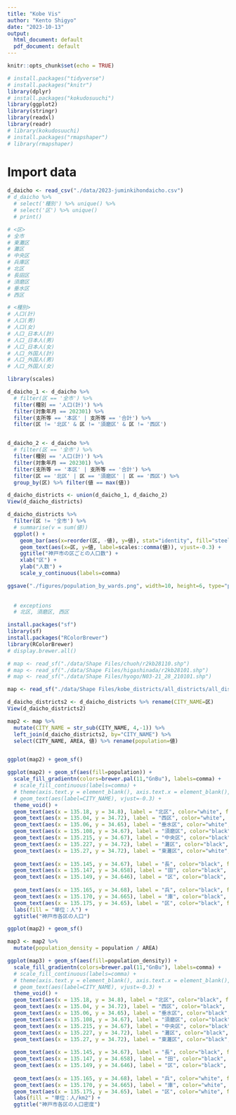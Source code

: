 ```yaml
---
title: "Kobe Vis"
author: "Kento Shigyo"
date: "2023-10-13"
output:
  html_document: default
  pdf_document: default
---
```


```r
knitr::opts_chunk$set(echo = TRUE)
```

```r
# install.packages("tidyverse")
# install.packages("knitr")
library(dplyr)
# install.packages("kokudosuuchi")
library(ggplot2)
library(stringr)
library(readxl)
library(readr)
# library(kokudosuuchi)
# install.packages("rmapshaper")
# library(rmapshaper)
```


# Import data
```r

d_daicho <- read_csv("./data/2023-juminkihondaicho.csv")
# d_daicho %>% 
  # select('種別') %>% unique() %>%
  # select('区') %>% unique() 
  # print()

# <区>
# 全市				
# 東灘区				
# 灘区				
# 中央区				
# 兵庫区				
# 北区				
# 長田区				
# 須磨区				
# 垂水区				
# 西区

# <種別>
# 人口(計)				
# 人口(男)				
# 人口(女)				
# 人口_日本人(計)				
# 人口_日本人(男)				
# 人口_日本人(女)				
# 人口_外国人(計)				
# 人口_外国人(男)				
# 人口_外国人(女)

```


```r
library(scales)

d_daicho_1 <- d_daicho %>% 
  # filter(区 == '全市') %>%
  filter(種別 == '人口(計)') %>% 
  filter(対象年月 == 202301) %>% 
  filter(支所等 == '本区' | 支所等 == '合計') %>%
  filter(区 != '北区' & 区 != '須磨区' & 区 != '西区')


d_daicho_2 <- d_daicho %>% 
  # filter(区 == '全市') %>%
  filter(種別 == '人口(計)') %>% 
  filter(対象年月 == 202301) %>% 
  filter(支所等 == '本区' | 支所等 == '合計') %>%
  filter(区 == '北区' | 区 == '須磨区' | 区 == '西区') %>% 
  group_by(区) %>% filter(値 == max(値)) 

d_daicho_districts <- union(d_daicho_1, d_daicho_2)
View(d_daicho_districts)

d_daicho_districts %>%
  filter(区 != '全市') %>% 
  # summarise(v = sum(値))
  ggplot() +
    geom_bar(aes(x=reorder(区, -値), y=値), stat="identity", fill="steelblue") +
    geom_text(aes(x=区, y=値, label=scales::comma(値)), vjust=-0.3) +
    ggtitle("神戸市の区ごとの人口数") +
    xlab("区") +
    ylab("人数") +
    scale_y_continuous(labels=comma) 

ggsave("./figures/population_by_wards.png", width=10, height=6, type="png")
    
  
  # exceptions
  # 北区, 須磨区, 西区
```


```r
install.packages("sf")
library(sf)
install.packages("RColorBrewer")
library(RColorBrewer)
# display.brewer.all()

# map <- read_sf("./data/Shape Files/chuoh/r2kb28110.shp")
# map <- read_sf("./data/Shape Files/higashinada/r2kb28101.shp")
# map <- read_sf("./data/Shape Files/hyogo/N03-21_28_210101.shp")

map <- read_sf("./data/Shape Files/kobe_districts/all_districts/all_districts.shp")

d_daicho_districts2 <- d_daicho_districts %>% rename(CITY_NAME=区)
View(d_daicho_districts2)

map2 <- map %>% 
  mutate(CITY_NAME = str_sub(CITY_NAME, 4,-1)) %>%
  left_join(d_daicho_districts2, by="CITY_NAME") %>% 
  select(CITY_NAME, AREA, 値) %>% rename(population=値)


ggplot(map2) + geom_sf()

ggplot(map2) + geom_sf(aes(fill=population)) +
  scale_fill_gradientn(colors=brewer.pal(11,"GnBu"), labels=comma) +
  # scale_fill_continuous(labels=comma) +
  # theme(axis.text.y = element_blank(), axis.text.x = element_blank(), axis.ticks = element_blank()) +
  # geom_text(aes(label=CITY_NAME), vjust=-0.3) +
  theme_void() +
  geom_text(aes(x = 135.18, y = 34.8), label = "北区", color="white", family = "HiraKakuProN-W3") +
  geom_text(aes(x = 135.04, y = 34.72), label = "西区", color="white", family = "HiraKakuProN-W3") +
  geom_text(aes(x = 135.06, y = 34.65), label = "垂水区", color="white", family = "HiraKakuProN-W3") +
  geom_text(aes(x = 135.108, y = 34.67), label = "須磨区", color="black", family = "HiraKakuProN-W3") +
  geom_text(aes(x = 135.215, y = 34.67), label = "中央区", color="black", family = "HiraKakuProN-W3", angle=0) +
  geom_text(aes(x = 135.227, y = 34.72), label = "灘区", color="black", family = "HiraKakuProN-W3", angle=0) +
  geom_text(aes(x = 135.27, y = 34.72), label = "東灘区", color="white", family = "HiraKakuProN-W3", angle=0) +
  
  geom_text(aes(x = 135.145, y = 34.67), label = "長", color="black", family = "HiraKakuProN-W3", angle=0) +
  geom_text(aes(x = 135.147, y = 34.658), label = "田", color="black", family = "HiraKakuProN-W3", angle=0) +
  geom_text(aes(x = 135.149, y = 34.646), label = "区", color="black", family = "HiraKakuProN-W3", angle=0) +
  
  geom_text(aes(x = 135.165, y = 34.68), label = "兵", color="black", family = "HiraKakuProN-W3", angle=0) +
  geom_text(aes(x = 135.170, y = 34.665), label = "庫", color="black", family = "HiraKakuProN-W3", angle=0) +
  geom_text(aes(x = 135.175, y = 34.65), label = "区", color="black", family = "HiraKakuProN-W3", angle=0) +
  labs(fill = "単位：人") +
  ggtitle("神戸市各区の人口")
```
```r
ggplot(map2) + geom_sf()

map3 <- map2 %>% 
  mutate(population_density = population / AREA)

ggplot(map3) + geom_sf(aes(fill=population_density)) +
  scale_fill_gradientn(colors=brewer.pal(11,"GnBu"), labels=comma) +
  # scale_fill_continuous(labels=comma) +
  # theme(axis.text.y = element_blank(), axis.text.x = element_blank(), axis.ticks = element_blank()) +
  # geom_text(aes(label=CITY_NAME), vjust=-0.3) +
  theme_void() +
  geom_text(aes(x = 135.18, y = 34.8), label = "北区", color="black", family = "HiraKakuProN-W3") +
  geom_text(aes(x = 135.04, y = 34.72), label = "西区", color="black", family = "HiraKakuProN-W3") +
  geom_text(aes(x = 135.06, y = 34.65), label = "垂水区", color="black", family = "HiraKakuProN-W3") +
  geom_text(aes(x = 135.108, y = 34.67), label = "須磨区", color="black", family = "HiraKakuProN-W3") +
  geom_text(aes(x = 135.215, y = 34.67), label = "中央区", color="black", family = "HiraKakuProN-W3", angle=0) +
  geom_text(aes(x = 135.227, y = 34.72), label = "灘区", color="black", family = "HiraKakuProN-W3", angle=0) +
  geom_text(aes(x = 135.27, y = 34.72), label = "東灘区", color="black", family = "HiraKakuProN-W3", angle=0) +
  
  geom_text(aes(x = 135.145, y = 34.67), label = "長", color="black", family = "HiraKakuProN-W3", angle=0) +
  geom_text(aes(x = 135.147, y = 34.658), label = "田", color="black", family = "HiraKakuProN-W3", angle=0) +
  geom_text(aes(x = 135.149, y = 34.646), label = "区", color="black", family = "HiraKakuProN-W3", angle=0) +
  
  geom_text(aes(x = 135.165, y = 34.68), label = "兵", color="white", family = "HiraKakuProN-W3", angle=0) +
  geom_text(aes(x = 135.170, y = 34.665), label = "庫", color="white", family = "HiraKakuProN-W3", angle=0) +
  geom_text(aes(x = 135.175, y = 34.65), label = "区", color="white", family = "HiraKakuProN-W3", angle=0) +
  labs(fill = "単位：人/km2") +
  ggtitle("神戸市各区の人口密度")


```

